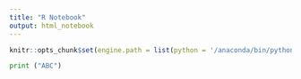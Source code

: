 ```yaml
---
title: "R Notebook"
output: html_notebook
---
```


```r
knitr::opts_chunk$set(engine.path = list(python = '/anaconda/bin/python'))
```

```python
print ("ABC") 
```